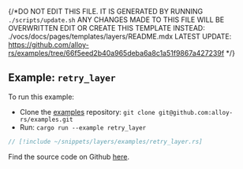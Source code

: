 {/*DO NOT EDIT THIS FILE. IT IS GENERATED BY RUNNING `./scripts/update.sh`
ANY CHANGES MADE TO THIS FILE WILL BE OVERWRITTEN
EDIT OR CREATE THIS TEMPLATE INSTEAD: ./vocs/docs/pages/templates/layers/README.mdx
LATEST UPDATE: https://github.com/alloy-rs/examples/tree/66f5eed2b40a965deba6a8c1a51f9867a427239f
*/}

## Example: `retry_layer`

To run this example:

- Clone the [examples](https://github.com/alloy-rs/examples) repository: `git clone git@github.com:alloy-rs/examples.git`
- Run: `cargo run --example retry_layer`

```rust
// [!include ~/snippets/layers/examples/retry_layer.rs]
```

Find the source code on Github [here](https://github.com/alloy-rs/examples/tree/66f5eed2b40a965deba6a8c1a51f9867a427239f/examples/layers/examples/retry_layer.rs).

